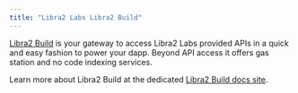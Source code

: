 ```yaml
---
title: "Libra2 Labs Libra2 Build"
---
```


[Libra2 Build](https://build.aptoslabs.com) is your gateway to access Libra2 Labs provided APIs in a quick and easy fashion to power your dapp. Beyond API access it offers gas station and no code indexing services.

Learn more about Libra2 Build at the dedicated [Libra2 Build docs site](https://build.aptoslabs.com/docs).
